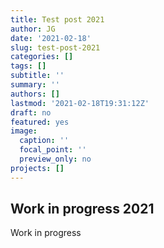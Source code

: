 ```yaml
---
title: Test post 2021
author: JG
date: '2021-02-18'
slug: test-post-2021
categories: []
tags: []
subtitle: ''
summary: ''
authors: []
lastmod: '2021-02-18T19:31:12Z'
draft: no
featured: yes
image:
  caption: ''
  focal_point: ''
  preview_only: no
projects: []
---
```


## Work in progress 2021

Work in progress 